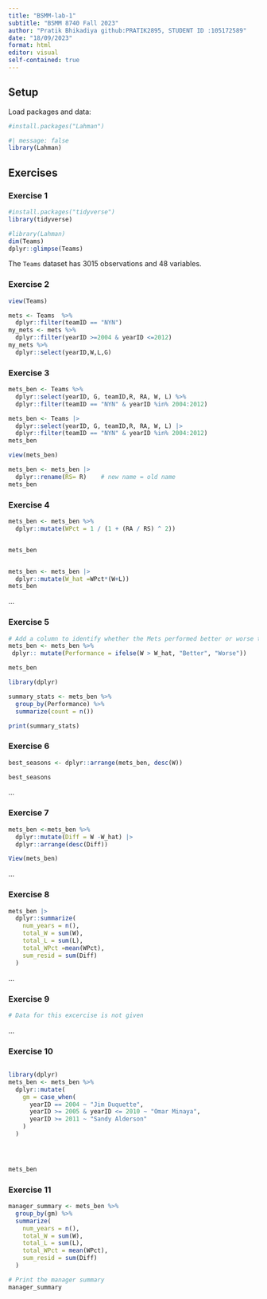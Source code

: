 ```yaml
---
title: "BSMM-lab-1"
subtitle: "BSMM 8740 Fall 2023"
author: "Pratik Bhikadiya github:PRATIK2895, STUDENT ID :105172589"
date: "18/09/2023"
format: html
editor: visual
self-contained: true
---
```


## Setup

Load packages and data:

```r
#install.packages("Lahman")
```

```r
#| message: false
library(Lahman)
```

## Exercises

### Exercise 1

```r
#install.packages("tidyverse")
library(tidyverse)

```

```r
#library(Lahman)
dim(Teams)
dplyr::glimpse(Teams)

```

The `Teams` dataset has 3015 observations and 48 variables.

### Exercise 2

```r
view(Teams)
```

```r
mets <- Teams  %>% 
  dplyr::filter(teamID == "NYN")
my_mets <- mets %>% 
  dplyr::filter(yearID >=2004 & yearID <=2012)
my_mets %>% 
  dplyr::select(yearID,W,L,G)
```

### Exercise 3

```r
mets_ben <- Teams %>%
  dplyr::select(yearID, G, teamID,R, RA, W, L) %>%
  dplyr::filter(teamID == "NYN" & yearID %in% 2004:2012)

```

```r
mets_ben <- Teams |>
  dplyr::select(yearID, G, teamID,R, RA, W, L) |>
  dplyr::filter(teamID == "NYN" & yearID %in% 2004:2012)
mets_ben
```

```r
view(mets_ben)
```

```r
mets_ben <- mets_ben |>
  dplyr::rename(RS= R)    # new name = old name
mets_ben
```

### Exercise 4

```r
mets_ben <- mets_ben %>%
  dplyr::mutate(WPct = 1 / (1 + (RA / RS) ^ 2))

```

```         
```

```r
mets_ben

```

```         
```

```r
mets_ben <- mets_ben |>
  dplyr::mutate(W_hat =WPct*(W+L))
mets_ben
```

...

### Exercise 5

```r

# Add a column to identify whether the Mets performed better or worse than expected
mets_ben <- mets_ben %>%
 dplyr:: mutate(Performance = ifelse(W > W_hat, "Better", "Worse"))

mets_ben

```

```r
library(dplyr)

summary_stats <- mets_ben %>%
  group_by(Performance) %>%
  summarize(count = n())

print(summary_stats)

```

### Exercise 6

```r
best_seasons <- dplyr::arrange(mets_ben, desc(W))

best_seasons

```

...

### Exercise 7

```r
mets_ben <-mets_ben %>% 
  dplyr::mutate(Diff = W -W_hat) |>
  dplyr::arrange(desc(Diff))


```

```r
View(mets_ben)
```

...

### Exercise 8

```r
mets_ben |>
  dplyr::summarize(
    num_years = n(), 
    total_W = sum(W), 
    total_L = sum(L), 
    total_WPct =mean(WPct), 
    sum_resid = sum(Diff)
  )
```

...

### Exercise 9

```r
# Data for this excercise is not given
```

...

### Exercise 10

```r

```

```r

library(dplyr)
mets_ben <- mets_ben %>%
  dplyr::mutate(
    gm = case_when(
      yearID == 2004 ~ "Jim Duquette",
      yearID >= 2005 & yearID <= 2010 ~ "Omar Minaya",
      yearID >= 2011 ~ "Sandy Alderson"
    )
  )





```

```r
mets_ben
```

### Exercise 11

```r
 
manager_summary <- mets_ben %>%
  group_by(gm) %>%
  summarize(
    num_years = n(),
    total_W = sum(W),
    total_L = sum(L),
    total_WPct = mean(WPct),
    sum_resid = sum(Diff)
  )

# Print the manager summary
manager_summary


```

